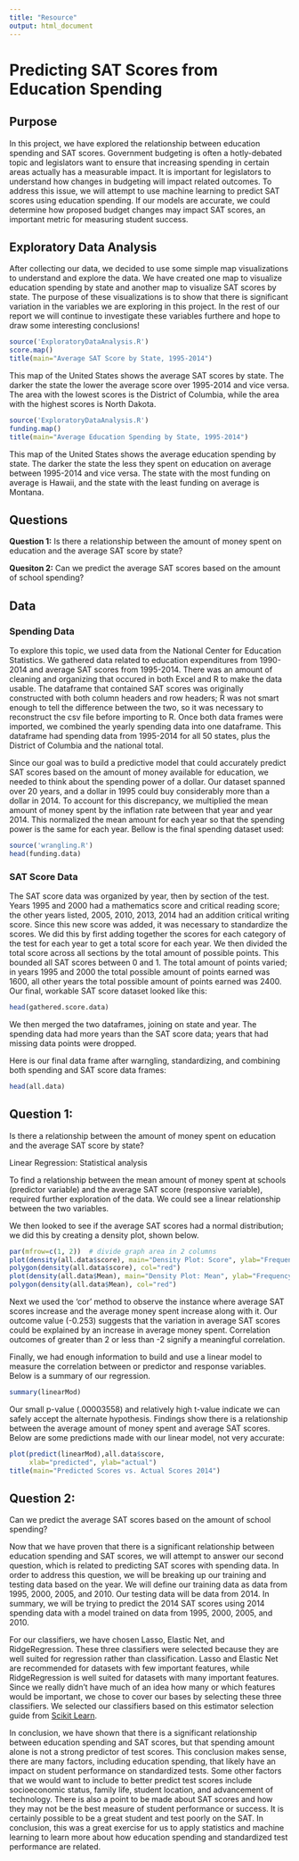 ```yaml
---
title: "Resource"
output: html_document
---
```

# Predicting SAT Scores from Education Spending 

## Purpose
In this project, we have explored the relationship between education spending and SAT scores. Government budgeting is often a hotly-debated topic and legislators want to ensure that increasing spending in certain areas actually has a measurable impact. It is important for legislators to understand how changes in budgeting will impact related outcomes. To address this issue, we will attempt to use machine learning to predict SAT scores using education spending. If our models are accurate, we could determine how proposed budget changes may impact SAT scores, an important metric for measuring student success. 

## Exploratory Data Analysis
After collecting our data, we decided to use some simple map visualizations to understand and explore the data. We have created one map to visualize education spending by state and another map to visualize SAT scores by state. The purpose of these visualizations is to show that there is significant variation in the variables we are exploring in this project. In the rest of our report we will continue to investigate these variables furthere and hope to draw some interesting conclusions!

```r
source('ExploratoryDataAnalysis.R')
score.map()
title(main="Average SAT Score by State, 1995-2014")

```

This map of the United States shows the average SAT scores by state. The darker the state the lower the average score over 1995-2014 and vice versa. The area with the lowest scores is the District of Columbia, while the area with the highest scores is North Dakota. 


```r
source('ExploratoryDataAnalysis.R')
funding.map()
title(main="Average Education Spending by State, 1995-2014")
```

This map of the United States shows the average education spending by state. The darker the state the less they spent on education on average between 1995-2014 and vice versa. The state with the most funding on average is Hawaii, and the state with the least funding on average is Montana. 

## Questions

**Question 1:** Is there a relationship between the amount of money spent on education and the average SAT score by state? 

**Quesiton 2:** Can we predict the average SAT scores based on the amount of school spending?


## Data

### Spending Data
To explore this topic, we used data from the National Center for Education Statistics. We gathered data related to education expenditures from 1990-2014 and average SAT scores from 1995-2014.  There was an amount of cleaning and organizing that occured in both Excel and R to make the data usable. The dataframe that contained SAT scores was originally constructed with both column headers and row headers; R was not smart enough to tell the difference between the two, so it was necessary to reconstruct the csv file before importing to R. 
Once both data frames were imported, we combined the yearly spending data into one dataframe. This dataframe had spending data from 1995-2014 for all 50 states, plus the District of Columbia and the national total. 

Since our goal was to build a predictive model that could accurately predict SAT scores based on the amount of money available for education, we needed to think about the spending power of a dollar. Our dataset spanned over 20 years, and a dollar in 1995 could buy considerably more than a dollar in 2014. To account for this discrepancy, we multiplied the mean amount of money spent by the inflation rate between that year and year 2014. This normalized the mean amount for each year so that the spending power is the same for each year. Bellow is the final spending dataset used:     


```r
source('wrangling.R')
head(funding.data)
```

### SAT Score Data

The SAT score data was organized by year, then by section of the test. Years 1995 and 2000 had a mathematics score and critical reading score; the other years listed, 2005, 2010, 2013, 2014 had an addition critical writing score. Since this new score was added, it was necessary to standardize the scores. We did this by first adding together the scores for each category of the test for each year to get a total score for each year. We then divided the total score across all sections by the total amount of possible points. This bounded all SAT scores between 0 and 1. The total amount of points varied; in years 1995 and 2000 the total possible amount of points earned was 1600, all other years the total possible amount of points earned was 2400. Our final, workable SAT score dataset looked like this:

```r
head(gathered.score.data)
```

We then merged the two dataframes, joining on state and year. The spending data had more years than the SAT score data;  years that had missing data points were dropped.

Here is our final data frame after warngling, standardizing, and combining both spending and SAT score data frames:

```r
head(all.data)
```
## Question 1: 
Is there a relationship between the amount of money spent on education and the average SAT score by state? 

Linear Regression: Statistical analysis 

To find a relationship between the mean amount of money spent at schools (predictor variable) and the average SAT score (responsive variable), required further exploration of the data. We could see a linear relationship between the two variables. 

We then looked to see if the average SAT scores had a normal distribution; we did this by creating a density plot, shown below. 

```r
par(mfrow=c(1, 2))  # divide graph area in 2 columns
plot(density(all.data$score), main="Density Plot: Score", ylab="Frequency", sub=paste("Skewness:", round(e1071::skewness(all.data$score), 2)))  # density plot for 'speed'
polygon(density(all.data$score), col="red")
plot(density(all.data$Mean), main="Density Plot: Mean", ylab="Frequency", sub=paste("Skewness:", round(e1071::skewness(all.data$Mean), 2)))  # density plot for 'dist'
polygon(density(all.data$Mean), col="red")
```

Next we used the ‘cor’ method to observe the instance where average SAT scores increase  and the average money spent increase along with it. Our outcome value (-0.253) suggests that the variation in average SAT scores could be explained by an increase in average money spent. Correlation outcomes of greater than 2 or less than -2 signify a meaningful correlation.  

Finally, we had enough information to build and use a linear model to measure the correlation between or predictor and response variables. Below is a summary of our regression. 

```r
summary(linearMod)
```

Our small p-value (.00003558)  and relatively high t-value indicate we can safely accept the alternate hypothesis. Findings show there is a relationship between the average amount of money spent and average SAT scores. Below are some predictions made with our linear model, not very accurate:

```r
plot(predict(linearMod),all.data$score,
     xlab="predicted", ylab="actual")
title(main="Predicted Scores vs. Actual Scores 2014")
```

## Question 2: 
Can we predict the average SAT scores based on the amount of school spending?

Now that we have proven that there is a significant relationship between education spending and SAT scores, we will attempt to answer our second question, which is related to predicting SAT scores with spending data. In order to address this question, we will be breaking up our training and testing data based on the year. We will define our training data as data from 1995, 2000, 2005, and 2010. Our testing data will be data from 2014. In summary, we will be trying to predict the 2014 SAT scores using 2014 spending data with a model trained on data from 1995, 2000, 2005, and 2010. 

For our classifiers, we have chosen Lasso, Elastic Net, and RidgeRegression. These three classifiers were selected because they are well suited for regression rather than classification. Lasso and Elastic Net are recommended for datasets with few important features, while RidgeRegression is well suited for datasets with many important features. Since we really didn't have much of an idea how many or which features would be important, we chose to cover our bases by selecting these three classifiers. We selected our classifiers based on this estimator selection guide from [Scikit Learn](http://scikit-learn.org/stable/tutorial/machine_learning_map/).


In conclusion, we have shown that there is a significant relationship between education spending and SAT scores, but that spending amount alone is not a strong predictor of test scores. This conclusion makes sense, there are many factors, including education spending, that likely have an impact on student performance on standardized tests. Some other factors that we would want to include to better predict test scores include socioeconomic status, family life, student location, and advancement of technology. There is also a point to be made about SAT scores and how they may not be the best measure of student performance or success. It is certainly possible to be a great student and test poorly on the SAT. In conclusion, this was a great exercise for us to apply statistics and machine learning to learn more about how education spending and standardized test performance are related.
